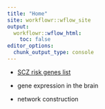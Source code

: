 ---
title: "Home"
site: workflowr::wflow_site
output:
  workflowr::wflow_html:
    toc: false
editor_options:
  chunk_output_type: console
---



* [SCZ risk genes list](SCZ_gene_list.html) 

* gene expression in the brain 

* network construction 
